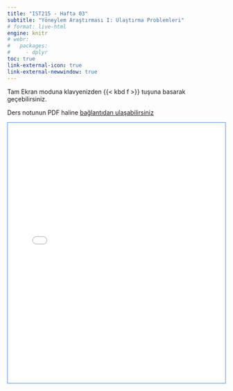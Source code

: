 ```yaml
---
title: "IST215 - Hafta 03"
subtitle: "Yöneylem Araştırması I: Ulaştırma Problemleri"
# format: live-html
engine: knitr
# webr:
#   packages:
#     - dplyr
toc: true
link-external-icon: true
link-external-newwindow: true
---
```


Tam Ekran moduna klavyenizden {{< kbd f >}} tuşuna basarak geçebilirsiniz.

Ders notunun PDF haline [bağlantıdan ulaşabilirsiniz](../PDF/IST215Hafta03.pdf "ders notu") 


<div style= 'border: 1px solid #3f83e0;'>

```{=html}
<iframe src="../Hafta03/"
  width="100%"
  height="600"
  frameborder="0">
  </iframe>
```

</div>